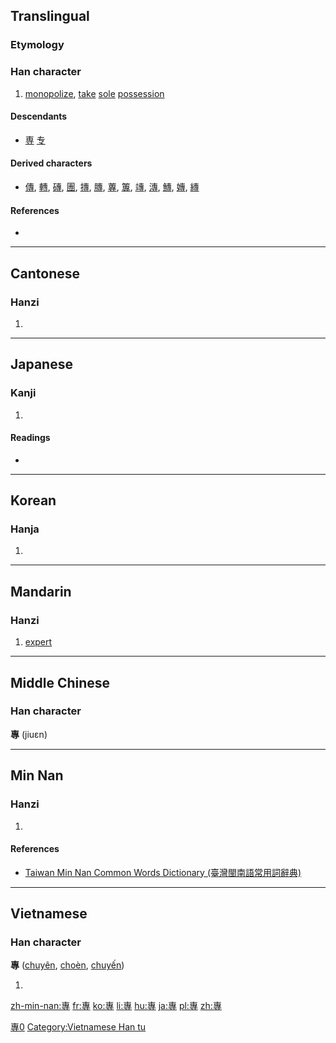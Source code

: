 {{also|专|専|尃}}
==Translingual==
{{ja-forms|[[専]]|[[专]]|專}}

===Etymology===
{{Han compound|叀|寸|c1=p|c2=s|ls=psc}}

===Han character===
{{Han char|rn=41|rad=寸|as=08|sn=11|four=5034<sub>3</sub>|canj=十戈木戈 (JIDI)}}

# [[monopolize]], [[take]] [[sole]] [[possession]]

====Descendants====
* [[専]] [[专]]

====Derived characters====
* [[傳]], [[轉]], [[磚]], [[團]], [[摶]], [[膞]], [[蓴]], [[篿]], [[竱]], [[漙]], [[鱄]], [[嫥]], [[縳]]

====References====
* {{Han ref|kx=0295.010|dkj=07439|dj=0584.010|hdz=10507.010|uh=5C08|ud=23560|bh=B14D|bd=45389}}

[[Category:CJKV characters simplified differently in Japan and China|專0]]

----

==Cantonese==

===Hanzi===
{{yue-hanzi|jyut=[[zyun1]]|y=jyun1|sim=专}}

# {{defn|lang=yue|sort=寸08}}

----

==Japanese==

===Kanji===
{{ja-kanji|grade=|rs=寸08}}

# {{defn|lang=ja|sort=寸08}}

====Readings====
* {{ja-readings|on=[[せん]] (sen)|kun=[[もっぱら]] (moppara)}}

----

==Korean==

===Hanja===
{{ko-hanja|hangeul=전|rv=jeon|mr=chŏn|y=cen}}

# {{defn|lang=ko|sort=寸08}}

----

==Mandarin==

===Hanzi===
{{cmn-hanzi|sim=专|pin=[[zhuān]] ([[zhuan1]]), [[yù]] ([[yu4]])|wg=chuan<sup>1</sup>, yü<sup>4</sup>}}

# [[expert]]

----

==Middle Chinese==
===Han character===
'''專''' (jiuɛn)

----

==Min Nan==

===Hanzi===
{{nan-hanzi|tlpa=tsuan (tsuan<sup>1</sup>)}}

# {{defn|lang=nan|sort=寸08}}

====References====
*[http://twblg.dict.edu.tw/holodict_new/result_detail.jsp?n_no=7165&curpage=1&sample=%E5%B0%88&radiobutton=1&querytarget=1&limit=20&pagenum=2&rowcount=31 Taiwan Min Nan Common Words Dictionary (臺灣閩南語常用詞辭典)]

----

==Vietnamese==

===Han character===
'''專''' ([[chuyên]], [[choèn]], [[chuyến]])

# {{defn|lang=vi}}

[[Category:Vietnamese Han tu]]

[[zh-min-nan:專]]
[[fr:專]]
[[ko:專]]
[[li:專]]
[[hu:專]]
[[ja:專]]
[[pl:專]]
[[zh:專]]